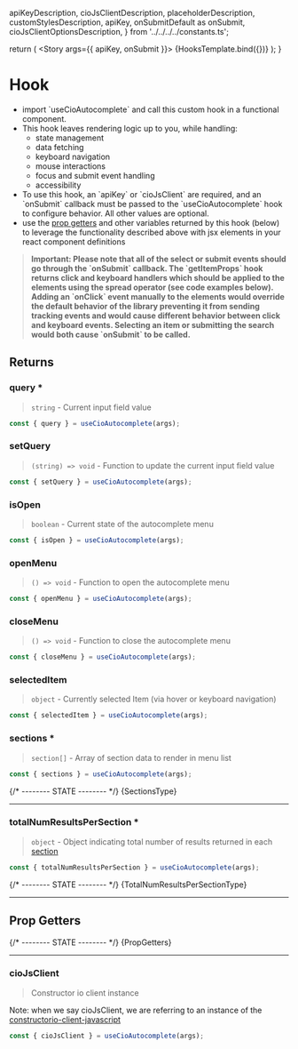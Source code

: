 
  apiKeyDescription,
  cioJsClientDescription,
  placeholderDescription,
  customStylesDescription,
  apiKey,
  onSubmitDefault as onSubmit,
  cioJsClientOptionsDescription,
} from '../../../../constants.ts';

<Meta of={HooksStories} name='Documentation' />

return (
  <Canvas>
    <Story args={{ apiKey, onSubmit }}>
      {HooksTemplate.bind({})}
    </Story>
  </Canvas>
  );
}

# Hook 
  - import \`useCioAutocomplete\` and call this custom hook in a functional component.
  - This hook leaves rendering logic up to you, while handling:
    - state management
    - data fetching
    - keyboard navigation
    - mouse interactions
    - focus and submit event handling
    - accessibility
- To use this hook, an \`apiKey\` or \`cioJsClient\` are required, and an \`onSubmit\` callback must be passed to the \`useCioAutocomplete\` hook to configure behavior. All other values are optional.
- use the <a href="https://kentcdodds.com/blog/how-to-give-rendering-control-to-users-with-prop-getters" target="__blank">prop getters</a> and other variables returned by this hook (below) to leverage the functionality described above with jsx elements in your react component definitions

> **Important: Please note that all of the select or submit events should go through the \`onSubmit\` callback. The \`getItemProps\` hook returns click and keyboard handlers which should be applied to the elements using the spread operator (see code examples below). Adding an \`onClick\` event manually to the elements would override the default behavior of the library preventing it from sending tracking events and would cause different behavior between click and keyboard events. Selecting an item or submitting the search would both cause \`onSubmit\` to be called.**


## Returns

### query \* 

> `string` - Current input field value

  ```jsx
  const { query } = useCioAutocomplete(args);
  ```

### setQuery 

> `(string) => void` - Function to update the current input field value 

  ```jsx
  const { setQuery } = useCioAutocomplete(args);
  ```

### isOpen 

> `boolean` - Current state of the autocomplete menu 

  ```jsx
  const { isOpen } = useCioAutocomplete(args);
  ```

### openMenu 

> `() => void` - Function to open the autocomplete menu 

  ```jsx
  const { openMenu } = useCioAutocomplete(args);
  ```

### closeMenu

> `() => void` - Function to close the autocomplete menu 

  ```jsx
  const { closeMenu } = useCioAutocomplete(args);
  ```

### selectedItem

> `object` - Currently selected Item (via hover or keyboard navigation) 

  ```jsx
  const { selectedItem } = useCioAutocomplete(args);
  ```

### sections \* 

> `section[]` - Array of section data to render in menu list 

  ```jsx
  const { sections } = useCioAutocomplete(args);
  ```

{/* -------- STATE -------- */}
<Markdown>{SectionsType}</Markdown>
<hr />

### totalNumResultsPerSection \*

> `object` - Object indicating total number of results returned in each [section](#section)

  ```jsx
  const { totalNumResultsPerSection } = useCioAutocomplete(args);
  ```

{/* -------- STATE -------- */}
<Markdown>{TotalNumResultsPerSectionType}</Markdown>
<hr />

## Prop Getters

{/* -------- STATE -------- */}
<Markdown>{PropGetters}</Markdown>
<hr />

### cioJsClient 

> Constructor io client instance 

Note: when we say cioJsClient, we are referring to an instance of the [constructorio-client-javascript](https://www.npmjs.com/package/@constructor-io/constructorio-client-javascript)

  ```jsx
  const { cioJsClient } = useCioAutocomplete(args);
  ```
